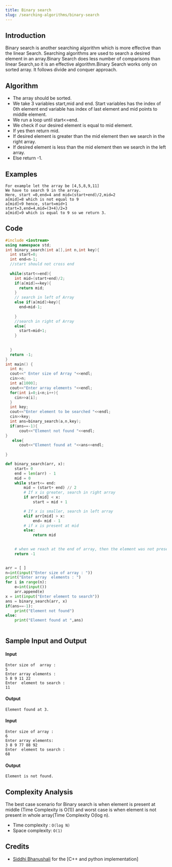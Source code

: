 ```yaml
---
title: Binary search
slug: /searching-algorithms/binary-search
---
```


## Introduction
Binary search is another searching algorithm which is
more effective than the linear Search. Searching algorithms 
are used to search a desired element in an array.Binary 
Search does less number of comparisons than linear Search,so
it is an effective algorithm.Binary Search works only on sorted
array. It follows divide and conquer approach.


## Algorithm 
* The array should be sorted.
* We take 3 variables start,mid and end. Start variables
has the index of 0th element end variable has index of last 
element and mid points to middle element.
* We run a loop until start<=end.
* We check if our desired element is equal to mid element.
* If yes then return mid.
* If desired element is greater than the mid element then
we search in the right array.
* If desired element is less than the mid element then we
search in the left array.
* Else return -1.

## Examples
```
For example let the array be [4,5,8,9,11]
We have to search 9 in the array.
Here, start =0,end=4 and mid=(start+end)/2,mid=2
a[mid]=8 which is not equal to 9
a[mid]<9 hence, start=mid+1
start=3,end=4,mid=(3+4)/2=3
a[mid]=9 which is equal to 9 so we return 3.
```

## Code
``` c++
#include <iostream>
using namespace std;
int binary_search(int a[],int n,int key){
  int start=0;
  int end=n-1;
  //start should not cross end 
  
  while(start<=end){
    int mid=(start+end)/2;
    if(a[mid]==key){
      return mid;
    }
    // search in left of Array 
    else if(a[mid]>key){
      end=mid-1;
      
    }
    //search in right of Array 
    else{
      start=mid+1;
    }
    
    
  }
  return -1;
}
int main() {
  int n;
  cout<<" Enter size of Array "<<endl;
  cin>>n;
  int a[1000];
  cout<<"Enter array elements "<<endl;
  for(int i=0;i<n;i++){
    cin>>a[i];
  }
  int key;
  cout<<"Enter element to be searched "<<endl;
  cin>>key;
  int ans=binary_search(a,n,key);
  if(ans==-1){
      cout<<"Element not found "<<endl;
}
   else{
      cout<<"Element found at "<<ans<<endl;
  
}
```

```python
def binary_search(arr, x):
    start= 0
    end = len(arr) - 1
    mid = 0
    while start<= end:
        mid = (start+ end) // 2
        # If x is greater, search in right array
        if arr[mid] < x:
            start = mid + 1

        # If x is smaller, search in left array
        elif arr[mid] > x:
            end= mid - 1
        # if x is present at mid
        else:
            return mid
 

    # when we reach at the end of array, then the element was not present
    return -1
 

arr = [ ]
n=int(input("Enter size of array : "))
print("Enter array  elements : ")
for i in range(n):
    e=int(input())
    arr.append(e)
x = int(input("Enter element to search"))
ans = binary_search(arr, x)
if(ans==-1):
    print("Element not found")
else:
    print("Element found at ",ans)
 
```
## Sample Input and Output

#### Input

```
Enter size of  array :
5
Enter array elements :
5 8 9 11 22 
Enter  element to search :
11
```

#### Output

```
Element found at 3.
```

#### Input

```
Enter size of array :
6
Enter array elements:
3 8 9 77 88 92
Enter  element to search :
68
```

#### Output

```
Element is not found.
```

## Complexity Analysis
The best case scenario for Binary search is when element 
is present at middle (Time Complexity is O(1)) and worst case is when
element is not present in whole array(Time Complexity O(log n).

  - Time complexity : `O(log N)`
  - Space complexity: `O(1)`


## Credits
* [Siddhi Bhanushali](https://github.com/siddhi-244) for the [C++ and python  implementation]
 
